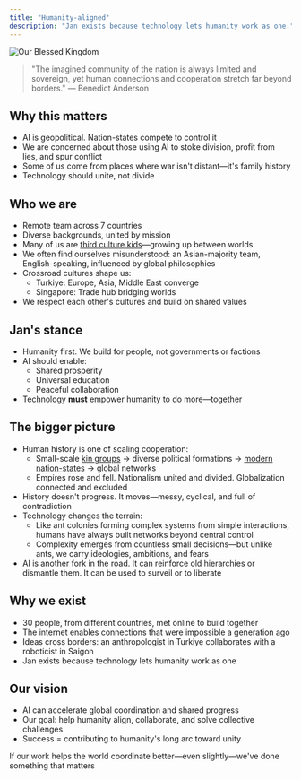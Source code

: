 ```yaml
---
title: "Humanity-aligned"
description: "Jan exists because technology lets humanity work as one."
---
```



![Our Blessed Kingdom](../../../../assets/tom_gauld.png)

> "The imagined community of the nation is always limited and sovereign, yet human connections and cooperation stretch far beyond borders." — Benedict Anderson

## Why this matters

- AI is geopolitical. Nation-states compete to control it
- We are concerned about those using AI to stoke division, profit from lies, and spur conflict
- Some of us come from places where war isn't distant—it's family history
- Technology should unite, not divide

## Who we are

- Remote team across 7 countries
- Diverse backgrounds, united by mission
- Many of us are [third culture kids](https://en.wikipedia.org/wiki/Third_culture_kid)—growing up between worlds
- We often find ourselves misunderstood: an Asian-majority team, English-speaking, influenced by global philosophies
- Crossroad cultures shape us:
  - Turkiye: Europe, Asia, Middle East converge
  - Singapore: Trade hub bridging worlds
- We respect each other's cultures and build on shared values

## Jan's stance

- Humanity first. We build for people, not governments or factions
- AI should enable:
  - Shared prosperity
  - Universal education
  - Peaceful collaboration
- Technology **must** empower humanity to do more—together

## The bigger picture

- Human history is one of scaling cooperation:
  - Small-scale [kin groups](https://www.sciencedirect.com/science/article/pii/S0960982219303343) → diverse political formations → [modern nation-states](https://en.wikipedia.org/wiki/Westphalian_system) → global networks
  - Empires rose and fell. Nationalism united and divided. Globalization connected and excluded
- History doesn't progress. It moves—messy, cyclical, and full of contradiction
- Technology changes the terrain:
  - Like ant colonies forming complex systems from simple interactions, humans have always built networks beyond central control
  - Complexity emerges from countless small decisions—but unlike ants, we carry ideologies, ambitions, and fears
- AI is another fork in the road. It can reinforce old hierarchies or dismantle them. It can be used to surveil or to liberate

## Why we exist

- 30 people, from different countries, met online to build together
- The internet enables connections that were impossible a generation ago
- Ideas cross borders: an anthropologist in Turkiye collaborates with a roboticist in Saigon
- Jan exists because technology lets humanity work as one

## Our vision

- AI can accelerate global coordination and shared progress
- Our goal: help humanity align, collaborate, and solve collective challenges
- Success = contributing to humanity's long arc toward unity

If our work helps the world coordinate better—even slightly—we've done something that matters
